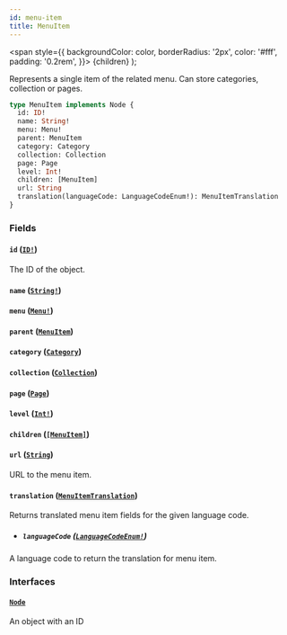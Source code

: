 ```yaml
---
id: menu-item
title: MenuItem
---
```


<span
style={{
      backgroundColor: color,
      borderRadius: '2px',
      color: '#fff',
      padding: '0.2rem',
    }}>
{children}
</span>
);

Represents a single item of the related menu. Can store categories, collection or pages.

```graphql
type MenuItem implements Node {
  id: ID!
  name: String!
  menu: Menu!
  parent: MenuItem
  category: Category
  collection: Collection
  page: Page
  level: Int!
  children: [MenuItem]
  url: String
  translation(languageCode: LanguageCodeEnum!): MenuItemTranslation
}
```

### Fields

#### `id` ([`ID!`](/api-reference/scalars/id.mdx))

The ID of the object.

#### `name` ([`String!`](/api-reference/scalars/string.mdx))

#### `menu` ([`Menu!`](/api-reference/objects/menu.mdx))

#### `parent` ([`MenuItem`](/api-reference/objects/menu-item.mdx))

#### `category` ([`Category`](/api-reference/objects/category.mdx))

#### `collection` ([`Collection`](/api-reference/objects/collection.mdx))

#### `page` ([`Page`](/api-reference/objects/page.mdx))

#### `level` ([`Int!`](/api-reference/scalars/int.mdx))

#### `children` ([`[MenuItem]`](/api-reference/objects/menu-item.mdx))

#### `url` ([`String`](/api-reference/scalars/string.mdx))

URL to the menu item.

#### `translation` ([`MenuItemTranslation`](/api-reference/objects/menu-item-translation.mdx))

Returns translated menu item fields for the given language code.

- ##### `languageCode` ([`LanguageCodeEnum!`](/api-reference/enums/language-code-enum.mdx))

A language code to return the translation for menu item.

### Interfaces

#### [`Node`](/api-reference/interfaces/node.mdx)

An object with an ID

